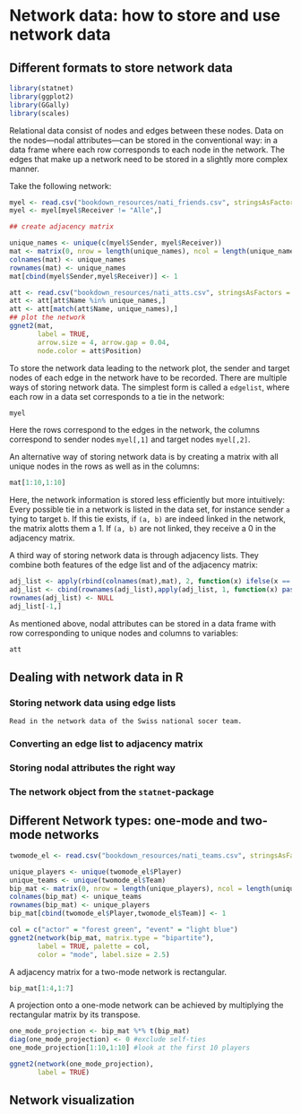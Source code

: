 # Network data: how to store and use network data {#nwdata}
## Different formats to store network data

```r
library(statnet)
library(ggplot2)
library(GGally)
library(scales)
```

Relational data consist of nodes and edges between these nodes. Data on the nodes---nodal attributes---can be stored in the conventional way: in a data frame where each row corresponds to each node in the network. 
The edges that make up a network need to be stored in a slightly more complex manner. 

Take the following network:

```r
myel <- read.csv("bookdown_resources/nati_friends.csv", stringsAsFactors = FALSE, encoding = "UTF-8")
myel <- myel[myel$Receiver != "Alle",]

## create adjacency matrix

unique_names <- unique(c(myel$Sender, myel$Receiver))
mat <- matrix(0, nrow = length(unique_names), ncol = length(unique_names))
colnames(mat) <- unique_names
rownames(mat) <- unique_names
mat[cbind(myel$Sender,myel$Receiver)] <- 1

att <- read.csv("bookdown_resources/nati_atts.csv", stringsAsFactors = FALSE, encoding = "UTF-8")
att <- att[att$Name %in% unique_names,]
att <- att[match(att$Name, unique_names),]
## plot the network
ggnet2(mat,
       label = TRUE,
       arrow.size = 4, arrow.gap = 0.04, 
       node.color = att$Position)
```

To store the network data leading to the network plot, the sender and target nodes of each edge in the network have to be recorded. There are multiple ways of storing network data. The simplest form is called a `edgelist`, where each row in a data set corresponds to a tie in the network: 

```r
myel
```

Here the rows correspond to the edges in the network, the columns correspond to sender nodes `myel[,1]` and target nodes `myel[,2]`.

An alternative way of storing network data is by creating a matrix with all unique nodes in the rows as well as in the columns: 

```r
mat[1:10,1:10]
```

Here, the network information is stored less efficiently but more intuitively: Every possible tie in a network is listed in the data set, for instance sender `a` tying to target `b`. If this tie exists, if
`(a, b)` are indeed linked in the network, the matrix alotts them a 1. If `(a, b)` are not linked, they receive a 0 in the adjacency matrix.

A third way of storing network data is through adjacency lists. They combine both features of the edge list and of the adjacency matrix: 

```r
adj_list <- apply(rbind(colnames(mat),mat), 2, function(x) ifelse(x == 1,x[1],""))
adj_list <- cbind(rownames(adj_list),apply(adj_list, 1, function(x) paste(x[x !=""], collapse = ",")))
rownames(adj_list) <- NULL
adj_list[-1,]
```


As mentioned above, nodal attributes can be stored in a data frame with row corresponding to unique nodes and columns to variables: 

```r
att
```

## Dealing with network data in R

### Storing network data using edge lists





```block
Read in the network data of the Swiss national socer team.
```

### Converting an edge list to adjacency matrix



### Storing nodal attributes the right way



### The network object from the `statnet`-package



## Different Network types: one-mode and two-mode networks

```r
twomode_el <- read.csv("bookdown_resources/nati_teams.csv", stringsAsFactors = FALSE, encoding = "UTF-8")

unique_players <- unique(twomode_el$Player)
unique_teams <- unique(twomode_el$Team)
bip_mat <- matrix(0, nrow = length(unique_players), ncol = length(unique_teams))
colnames(bip_mat) <- unique_teams
rownames(bip_mat) <- unique_players
bip_mat[cbind(twomode_el$Player,twomode_el$Team)] <- 1

col = c("actor" = "forest green", "event" = "light blue")
ggnet2(network(bip_mat, matrix.type = "bipartite"), 
       label = TRUE, palette = col,
       color = "mode", label.size = 2.5)

```

A adjacency matrix for a two-mode network is rectangular.

```r
bip_mat[1:4,1:7]
```

A projection onto a one-mode network can be achieved by multiplying the rectangular matrix by its transpose.

```r
one_mode_projection <- bip_mat %*% t(bip_mat)
diag(one_mode_projection) <- 0 #exclude self-ties
one_mode_projection[1:10,1:10] #look at the first 10 players
```

```r
ggnet2(network(one_mode_projection),
       label = TRUE)
```


## Network visualization





